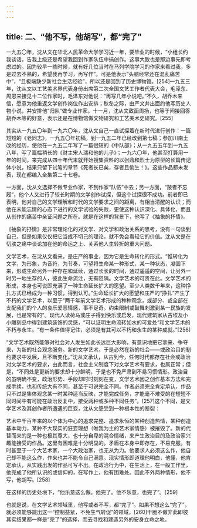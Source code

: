 ```yaml
---
---
---
```

title: 二、“他不写，他胡写”，都“完了”
---




一九五〇年，沈从文在华北人民革命大学学习近一年，要毕业的时候，“小组长约我谈话，告我上级还是希望我回到作家队伍中搞创作。这事大致也是那边事先即考虑过的。因为较早一些时候，就有好几位当时在马列学院学习的作家来看过我，多是过去不熟的，希望我再学习，再写作”。可是他表示“头脑经常还在混乱痛苦中”，“且极端缺少新社会生活经验”，所以还是回到了历史博物馆。[254]一九五三年，沈从文以工艺美术界代表身份出席第二次全国文艺工作者代表大会，毛泽东、周恩来接见十二位作家时，毛泽东对他说：“再写几年小说吧。”不久，胡乔木来信，愿意为他重返文学创作岗位作出安排；秋冬之际，由严文井出面约他写历史人物小说，并安排他“归队”做专业作家。十一月，沈从文致函周扬，也等于间接回答胡乔木等的好意，表示还是在博物馆做文物研究和工艺美术史研究。[255]

其实从一九五〇年到一九六〇年，沈从文自己一直试探着在新时代进行创作：一篇短短的《老同志》，一九五〇年初稿，到一九五二年已经改到第七稿；参加川南土改的经历，使他在一九五二年写了一篇很短的《中队部》；从一九五五年到一九五八年，写了篇幅稍长的《财主宋人瑞和他的儿子》；一九六〇年，他甚至打算用一年的时间，来完成从四十年代末就开始搜集资料的以张鼎和烈士为原型的长篇传记体小说，结果只留下试笔的章节《死者长已矣，存者且偷生！》。这些作品都未发表，现在都编入全集第二十七卷。

一方面，沈从文选择不做专业作家，不到作家“队伍”中去；另一方面，“跛者不忘履”，他个人又进行了较长时期的文学创作试探，但这个试探很不成功。前者即已表明，他对自己的文学理解和时代的文学要求之间的距离，有相当清醒的认识；而他在未能忘情的心态下进行的文学试验的失败，更使这种认识深化、具体化，而且从创作的痛苦中亲证问题之所在。就是在这样的背景下，他写了《抽象的抒情》。

《抽象的抒情》是非常理论化的对文学、对文学和政治关系的思考，没有一句谈到自己，但是如果仅仅把它当成不切己的理论，就不免会看轻它的价值。沈从文是在切肤之痛中谈论加在他的命运之上、关系他人生转折的重大问题。

文学艺术，在沈从文看来，是庄严的事业，因为它是生命转化的形式。“惟转化为文字，为形象，为音符，为节奏，可望将生命某一种形式，某一种状态，凝固下来，形成生命另外一种存在和延续，通过长长的时间，通过遥遥的空间，让另外一时另一地生存的人，彼此生命流注，无有阻隔。文学艺术的可贵在此。文学艺术的形成，本身也可说即充满了一种生命延长扩大的愿望。至少人类数千年来，这种挣扎方式已经成为一种习惯，得到认可。”生命延长扩大的愿望和庄严的“挣扎”产生了不朽的文学艺术，以至于“两千年前文学艺术形成的种种观念，或部分、或全部在支配我们的个人的哀乐爱恶情感，事不足奇。约束限制或鼓舞刺激到某一民族的发展，也是常有的”。现代人读荷马或庄子得到快乐或启发，现代建筑家从古埃及小小雕刻品中得到建筑装饰的灵感，“可以证明生命流转如水的可爱处”和文学艺术的不朽与永生。“有一条件值得记住，必须是有其可以不朽和永生的某种成就。”[256]

“文学艺术既然能够对社会对人发生如此长远巨大影响，有意识地把它拿来、争夺来，为新的社会观念服务。新的文学艺术，于是必然在新的社会——或政治目的制约要求中发展，且不断变化。”沈从文承认，从古到今，任何时代都存在社会或政治对文学艺术的要求，由此而言，社会主义制度下对文学艺术有要求，也属正常；但是，“不同处是更新的要求却十分鲜明，于是也不免严肃到不易习惯情形。政治目的虽明确不变，政治形势、手段却时时刻刻在变，文学艺术因之创作基本方法和完成手续，也和传统大有不同，甚至于可说完全不同。作者必须完全肯定承认，作品只不过是集体观念某一时某种适当反映，才能完成任务，才能毫不难受的在短短不同时间中有可能在政治反复中，接受两种或多种不同任务”。[257]这个不同，是文学艺术及其创作者所遭遇的巨变，沈从文感受到一种根本性的断裂：

艺术中千百年来的以个体为中心的追求完整、追求永恒的某种创造热情，某种创造基本动力，某种不大现实的狂妄理想（唯我为主的艺术家情感）被摧毁了。新的代替而来的是一种也极其尊大，也十分自卑的混合情绪，来产生政治目的及政治家兴趣能接受的作品。这里有困难是十分明显的。矛盾在本身中即存在，不易克服。有时甚至于一个大艺术家，一个大政治家，也无从为力。他要求人必须这么作，他自己却不能这么作，作来也并不能令自己满意。现实情形即道理他明白，他懂，他肯定承认，从实践出发的作品可写不出。在政治行为中，在生活上，在一般工作里，他完成了他所认识的或信仰的，在写作上，他有困难处。因此不外两种情形，他不写，他胡写。[258]

在这样的历史处境下，“他乐意这么做。他完了。他不乐意，也完了”。[259]

也就是说，在文学艺术领域里，他写或者不写，都“完了”。如果不想这么“完了”，就必须能够跳出这一“控制益紧，不免生气转促”的领域，[260]干脆不做非此即彼其实结果都一样是“完了”的选择，而去寻找和建造另外的安身立命之地。
